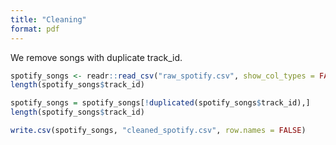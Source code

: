 ```yaml
---
title: "Cleaning"
format: pdf
---
```


We remove songs with duplicate track_id.

```r
spotify_songs <- readr::read_csv("raw_spotify.csv", show_col_types = FALSE)
length(spotify_songs$track_id)

spotify_songs = spotify_songs[!duplicated(spotify_songs$track_id),]
length(spotify_songs$track_id)

write.csv(spotify_songs, "cleaned_spotify.csv", row.names = FALSE)
```